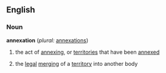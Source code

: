 ==English==

===Noun===
{{wikipedia}}
'''annexation'''  (''plural:'' [[annexations]])
# the act of [[annexing]], or [[territories]] that have been [[annexed]]
#{{law}} the [[legal]] [[merging]] of a [[territory]] into another body